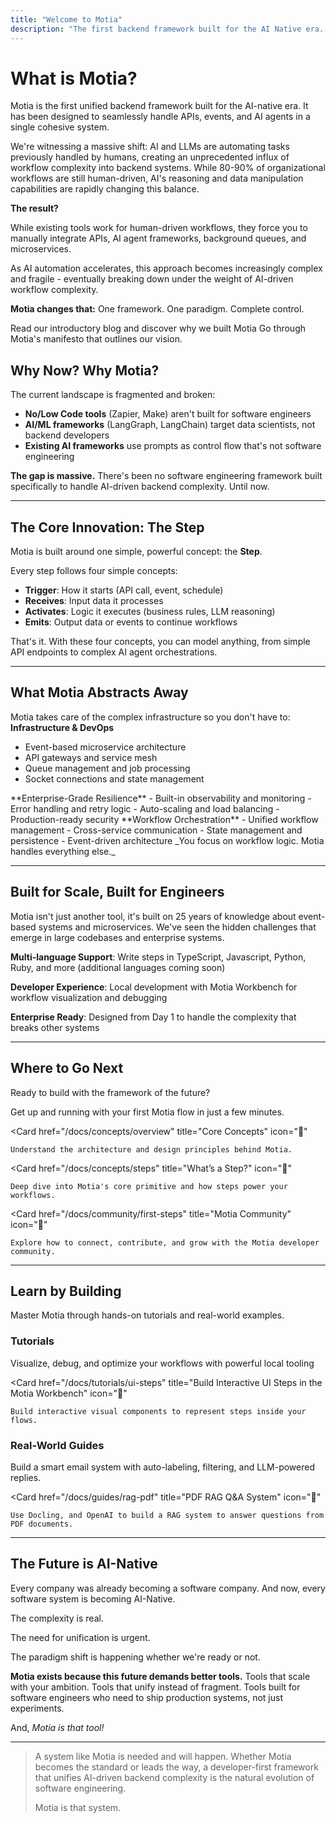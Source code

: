 ```yaml
---
title: "Welcome to Motia"
description: "The first backend framework built for the AI Native era. Unify your APIs, workflows, and AI agents into one powerful system."
---
```


# What is Motia?

Motia is the first unified backend framework built for the AI-native era. It has been designed to seamlessly handle APIs, events, and AI agents in a single cohesive system.

We're witnessing a massive shift: AI and LLMs are automating tasks previously handled by humans, creating an unprecedented influx of workflow complexity into backend systems. While 80-90% of organizational workflows are still human-driven, AI's reasoning and data manipulation capabilities are rapidly changing this balance.

**The result?** 

While existing tools work for human-driven workflows, they force you to manually integrate APIs, AI agent frameworks, background queues, and microservices. 

As AI automation accelerates, this approach becomes increasingly complex and fragile - eventually breaking down under the weight of AI-driven workflow complexity.

**Motia changes that:** One framework. One paradigm. Complete control.


<Cards>
  <Card
    href="https://dev.to/motiadev/introducing-motia-3oja-temp-slug-3967652?preview=c67eba085f74a7cf7b2c509a1548676bce436734e51ef49f52b1927b110de0fa2e214aa713e90c7a3301332e5d0eb658a6d1bdacb9a4777d93f37b52"
    title="Why we exist"
    icon="📝"
  >
    Read our introductory blog and discover why we built Motia
  </Card>
  <Card
    href="https://www.motia.dev/manifesto"
    title="Our manifesto"
    icon="📜"
  >
    Go through Motia's manifesto that outlines our vision.
  </Card>
</Cards>



## Why Now? Why Motia?

The current landscape is fragmented and broken:
- **No/Low Code tools** (Zapier, Make) aren't built for software engineers
- **AI/ML frameworks** (LangGraph, LangChain) target data scientists, not backend developers
- **Existing AI frameworks** use prompts as control flow that's not software engineering

**The gap is massive.** There's been no software engineering framework built specifically to handle AI-driven backend complexity. Until now.

---

## The Core Innovation: The Step

Motia is built around one simple, powerful concept: the **Step**.

Every step follows four simple concepts:
- **Trigger**: How it starts (API call, event, schedule)
- **Receives**: Input data it processes  
- **Activates**: Logic it executes (business rules, LLM reasoning)
- **Emits**: Output data or events to continue workflows

That's it. With these four concepts, you can model anything, from simple API endpoints to complex AI agent orchestrations.


---

## What Motia Abstracts Away

Motia takes care of the complex infrastructure so you don't have to:
<Steps>
<Step>
**Infrastructure & DevOps**
- Event-based microservice architecture
- API gateways and service mesh
- Queue management and job processing
- Socket connections and state management
</Step>
<Step>
**Enterprise-Grade Resilience**  
- Built-in observability and monitoring
- Error handling and retry logic
- Auto-scaling and load balancing
- Production-ready security
</Step>
<Step>
**Workflow Orchestration**
- Unified workflow management
- Cross-service communication
- State management and persistence
- Event-driven architecture
</Step>
</Steps>
_You focus on workflow logic. Motia handles everything else._

---

## Built for Scale, Built for Engineers

Motia isn't just another tool, it's built on 25 years of knowledge about event-based systems and microservices. We've seen the hidden challenges that emerge in large codebases and enterprise systems.

**Multi-language Support**: Write steps in TypeScript, Javascript, Python, Ruby, and more (additional languages coming soon)

**Developer Experience**: Local development with Motia Workbench for workflow visualization and debugging

**Enterprise Ready**: Designed from Day 1 to handle the complexity that breaks other systems

---

## Where to Go Next

Ready to build with the framework of the future?

<Cards>
  <Card
    href="/docs/getting-started"
    title="Quickstart Guide"
    icon="🚀"
  >
    Get up and running with your first Motia flow in just a few minutes.
  </Card>

  <Card
    href="/docs/concepts/overview"
    title="Core Concepts"
    icon="🧠"
  >
    Understand the architecture and design principles behind Motia.
  </Card>

  <Card
    href="/docs/concepts/steps"
    title="What’s a Step?"
    icon="🔎"
  >
    Deep dive into Motia's core primitive and how steps power your workflows.
  </Card>

  <Card
    href="/docs/community/first-steps"
    title="Motia Community"
    icon="💬"
  >
    Explore how to connect, contribute, and grow with the Motia developer community.
  </Card>
</Cards>

  

---

## Learn by Building

Master Motia through hands-on tutorials and real-world examples.

### Tutorials

<Cards>
  <Card
    href="/docs/tutorials/how-to-do-use-motia-workbench"
    title="How to use the Motia Workbench"
    icon="🖥️"
  >
    Visualize, debug, and optimize your workflows with powerful local tooling
  </Card>

  <Card
    href="/docs/tutorials/ui-steps"
    title="Build Interactive UI Steps in the Motia Workbench"
    icon="🎯"
  >
    Build interactive visual components to represent steps inside your flows.
  </Card>
</Cards>

### Real-World Guides

<Cards>
  <Card
    href="/docs/guides/how-to-automate-gmail"
    title="AI-Powered Email Automation"
    icon="✉️"
  >
    Build a smart email system with auto-labeling, filtering, and LLM-powered replies.
  </Card>

  <Card
    href="/docs/guides/rag-pdf"
    title="PDF RAG Q&A System"
    icon="📄"
  >
    Use Docling, and OpenAI to build a RAG system to answer questions from PDF documents.
  </Card>
</Cards>

---

## The Future is AI-Native

Every company was already becoming a software company. And now, every software system is becoming AI-Native.

The complexity is real.

The need for unification is urgent. 

The paradigm shift is happening whether we're ready or not.

**Motia exists because this future demands better tools.** Tools that scale with your ambition. Tools that unify instead of fragment. Tools built for software engineers who need to ship production systems, not just experiments.

And, _Motia is that tool!_

---

> A system like Motia is needed and will happen. Whether Motia becomes the standard or leads the way, a developer-first framework that unifies AI-driven backend complexity is the natural evolution of software engineering.
> 
>Motia is that system.